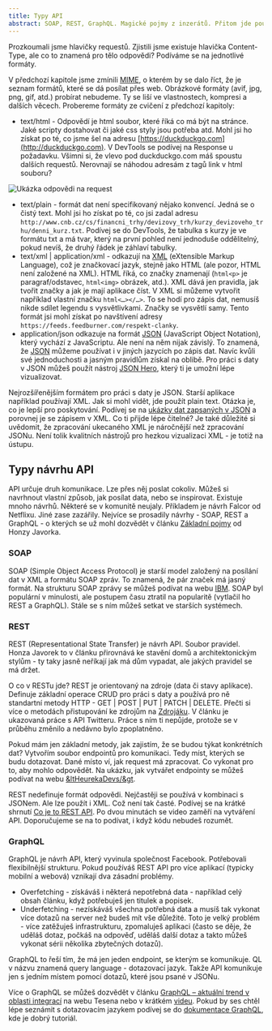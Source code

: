 ```yaml
---
title: Typy API
abstract: SOAP, REST, GraphQL. Magické pojmy z inzerátů. Přitom jde pouze o návrhy API.
---
```


Prozkoumali jsme hlavičky requestů. Zjistili jsme existuje hlavička Content-Type, ale co to znamená pro tělo odpovědi? Podíváme se na jednotlivé formáty.

V předchozí kapitole jsme zmínili [MIME](https://developer.mozilla.org/en-US/docs/Web/HTTP/Basics_of_HTTP/MIME_types), o kterém by se dalo říct, že je seznam formátů, které se dá posílat přes web. Obrázkové formáty (avif, jpg, png, gif, atd.) probírat nebudeme. Ty se liší ve vlastnostech, kompresi a dalších věcech. Probereme formáty ze cvičení z předchozí kapitoly:

-   text/html - Odpovědí je html soubor, které říká co má být na stránce. Jaké scripty dostahovat či jaké css styly jsou potřeba atd. Mohl jsi ho získat po té, co jsme šel na adresu [https://duckduckgo.com](http://duckduckgo.com). V DevTools se podívej na Response u požadavku. Všimni si, že vlevo pod duckduckgo.com máš spoustu dalších requestů. Nerovnají se náhodou adresám z tagů link v html souboru?

![Ukázka odpovědi na request](/images/chapter/qa-13-1.png "Ukázka odpovědi v html na request")

-   text/plain - formát dat není specifikovaný nějako konvencí. Jedná se o čistý text. Mohl jsi ho získat po té, co jsi zadal adresu `http://www.cnb.cz/cs/financni_trhy/devizovy_trh/kurzy_devizoveho_trhu/denni_kurz.txt`. Podívej se do DevTools, že tabulka s kurzy je ve formátu txt a má tvar, který na první pohled není jednoduše oddělitelný, pokud nevíš, že druhý řádek je záhlaví tabulky.
-   text/xml | application/xml - odkazují na [XML](https://www.interval.cz/clanky/co-je-xml/) (eXtensible Markup Language), což je značkovací jazyk, stejně jako HTML (ale pozor, HTML není založené na XML). HTML říká, co značky znamenají (`html<p>` je paragraf/odstavec, `html<img>` obrázek, atd.). XML dává jen pravidla, jak tvořit značky a jak je mají aplikace číst. V XML si můžeme vytvořit například vlastní značku `html<…></…>`. To se hodí pro zápis dat, nemusíš nikde sdílet legendu s vysvětlivkami. Značky se vysvětlí samy. Tento formát jsi mohl získat po navštívení adresy `https://feeds.feedburner.com/respekt-clanky`.
-   application/json odkazuje na formát [JSON](https://zdrojak.cz/clanky/json-jednotny-format-pro-vymenu-dat/) (JavaScript Object Notation), který vychází z JavaScriptu. Ale není na něm nijak závislý. To znamená, že [JSON](https://jecas.cz/json) můžeme používat i v jiných jazycích po zápis dat. Navíc kvůli své jednoduchosti a jasným pravidlům získal na oblibě. Pro práci s daty v JSON můžeš použít nástroj [JSON Hero](https://jsonhero.io/), který ti je umožní lépe vizualizovat.

Nejrozšířenějším formátem pro práci s daty je JSON. Starší aplikace například používají XML. Jak si mohl vidět, jde použít plain text. Otázka je, co je lepší pro poskytování. Podívej se na [ukázky dat zapsaných v JSON](https://json.org/example.html) a porovnej je se zápisem v XML. Co ti přijde lépe čitelné? Je také důležité si uvědomit, že zpracování ukecaného XML je náročnější než zpracování JSONu. Není tolik kvalitních nástrojů pro hezkou vizualizaci XML - je totiž na ústupu.

## Typy návrhu API

API určuje druh komunikace. Lze přes něj poslat cokoliv. Můžeš si navrhnout vlastní způsob, jak posílat data, nebo se inspirovat. Existuje mnoho návrhů. Některé se v komunitě neujaly. Příkladem je návrh Falcor od Netflixu. Jiné zase zazářily. Nejvíce se prosadily návrhy - SOAP, REST a GraphQL - o kterých se už mohl dozvědět v článku [Základní pojmy](https://cojeapi.cz/03-zakladni-pojmy.html) od Honzy Javorka.

### SOAP

SOAP (Simple Object Access Protocol) je starší model založený na posílání dat v XML a formátu SOAP zpráv. To znamená, že pár značek má jasný formát. Na strukturu SOAP zprávy se můžeš podívat na webu [IBM](https://www.ibm.com/docs/en/cics-ts/5.4?topic=format-structure-soap-message). SOAP byl populární v minulosti, ale postupem času ztratil na popularitě (vytlačil ho REST a GraphQL). Stále se s ním můžeš setkat ve starších systémech.

### REST

REST (Representational State Transfer) je návrh API. Soubor pravidel. Honza Javorek to v článku přirovnává ke stavění domů a architektonickým stylům - ty taky jasně neříkají jak má dům vypadat, ale jakých pravidel se má držet.

O co v RESTu jde? REST je orientovaný na zdroje (data či stavy aplikace). Definuje základní operace CRUD pro práci s daty a používá pro ně standartní metody HTTP - GET | POST | PUT | PATCH | DELETE. Přečti si více o metodách přistupování ke zdrojům na [Zdrojáku](https://www.heurekadevs.cz/srdceryvny-pribeh-aneb-zaklady-rest-api-polopaticky?fbclid=IwAR2TqbAXvjJOzpCw-iHCY0R39oBeWOJaBUBhk-BnDRgHpzpcEdzb77qADn8). V článku je ukazovaná práce s API Twitteru. Práce s ním ti nepůjde, protože se v průběhu změnilo a nedávno bylo zpoplatněno.

Pokud mám jen základní metody, jak zajistím, že se budou týkat konkrétních dat? Vytvořím soubor endpointů pro komunikaci. Tedy míst, kterých se budu dotazovat. Dané místo ví, jak request má zpracovat. Co vykonat pro to, aby mohlo odpovědět. Na ukázku, jak vytvářet endpointy se můžeš podívat na webu [&ltHeurekaDevs/&gt](https://www.heurekadevs.cz/srdceryvny-pribeh-aneb-zaklady-rest-api-polopaticky?fbclid=IwAR2TqbAXvjJOzpCw-iHCY0R39oBeWOJaBUBhk-BnDRgHpzpcEdzb77qADn8).

REST nedefinuje formát odpovědi. Nejčastěji se používá v kombinaci s JSONem. Ale lze použít i XML. Což není tak časté. Podívej se na krátké shrnutí [Co je to REST API](https://www.youtube.com/watch?v=-MTSQjw5DrM). Po dvou minutách se video zaměří na vytváření API. Doporučujeme se na to podívat, i když kódu nebudeš rozumět.

### GraphQL

GraphQL je návrh API, který vyvinula společnost Facebook. Potřebovali flexibilnější strukturu. Pokud používáš REST API pro více aplikací (typicky mobilní a webová) vznikají dva zásadní problémy.

-   Overfetching - získáváš i některá nepotřebná data - například celý obsah článku, když potřebuješ jen titulek a popisek.
-   Underfetching - nezískáváš všechna potřebná data a musíš tak vykonat více dotazů na server než budeš mít vše důležité. Toto je velký problém - více zatěžuješ infrastrukturu, zpomaluješ aplikaci (často se děje, že uděláš dotaz, počkáš na odpověď, uděláš další dotaz a takto můžeš vykonat sérii několika zbytečných dotazů).

GraphQL to řeší tím, že má jen jeden endpoint, se kterým se komunikuje. QL v názvu znamená query language - dotazovací jazyk. Takže API komunikuje jen s jedním místem pomocí dotazů, které jsou psané v JSONu.

Více o GraphQL se můžeš dozvědět v článku [GraphQL – aktuální trend v oblasti integrací](https://www.tesena.com/novinky/graphql-aktualni-trend-v-oblasti-integraci?fbclid=IwAR0ROuqcX6OehUzgKMWWNrP7t8GSYQDoOzydS290XtEZBwgHcxYhRh1ETwc) na webu Tesena nebo v krátkém [videu](https://www.youtube.com/watch?v=eIQh02xuVw4). Pokud by ses chtěl lépe seznámit s dotazovacím jazykem podívej se do [dokumentace GraphQL](https://graphql.org/learn/), kde je dobrý tutoriál.
